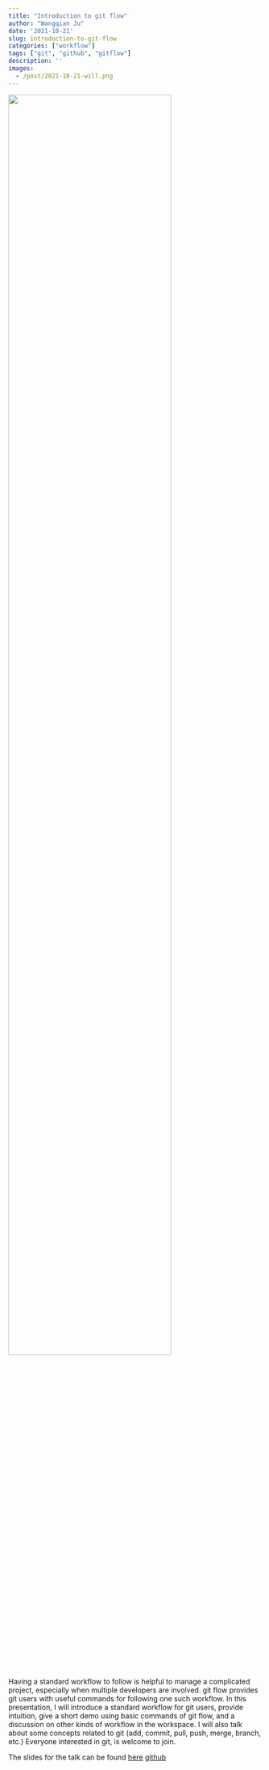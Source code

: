 ```yaml
---
title: "Introduction to git flow"
author: "Wangqian Ju"
date: '2021-10-21'
slug: introduction-to-git-flow
categories: ["workflow"]
tags: ["git", "github", "gitflow"]
description: ''
images:
  - /post/2021-10-21-will.png
---
```


![](/post/2021-10-21-will.png){width=80%}  


Having a standard workflow to follow is helpful to manage a complicated project, especially when multiple developers are involved. git flow provides git users with useful commands for following one such workflow. In this presentation, I will introduce a standard workflow for git users, provide intuition, give a short demo using basic commands of git flow, and a discussion on other kinds of workflow in the workspace. I will also talk about some concepts related to git (add, commit, pull, push, merge, branch, etc.)  Everyone interested in git, is welcome to join. 

The slides for the talk can be found [here](https://docs.google.com/presentation/d/15KQBNdQEL-te9IMjBJV9EQwiX1Xaj-agJL_MySfDU2s/edit?usp=sharing) [github](https://github.com/willju-wangqian/will-gitflow-demo)






